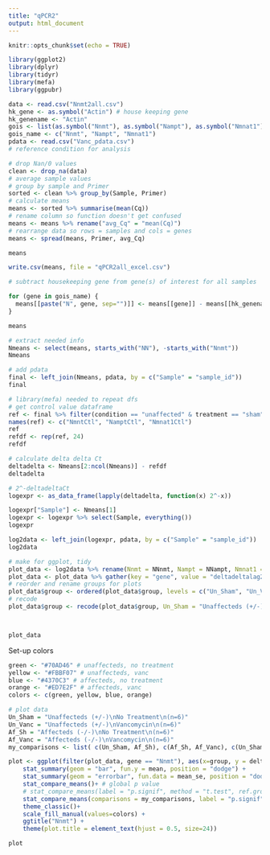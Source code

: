 ```yaml
---
title: "qPCR2"
output: html_document
---
```


```r
knitr::opts_chunk$set(echo = TRUE)

library(ggplot2)
library(dplyr)
library(tidyr)
library(mefa)
library(ggpubr)
```

```r
data <- read.csv("Nnmt2all.csv")
hk_gene <- as.symbol("Actin") # house keeping gene
hk_genename <- "Actin"
gois <- list(as.symbol("Nnmt"), as.symbol("Nampt"), as.symbol("Nmnat1"))
gois_name <- c("Nnmt", "Nampt", "Nmnat1")
pdata <- read.csv("Vanc_pdata.csv")
# reference condition for analysis

```


```r
# drop Nan/0 values
clean <- drop_na(data)
# average sample values
# group by sample and Primer
sorted <- clean %>% group_by(Sample, Primer)
# calculate means
means <- sorted %>% summarise(mean(Cq))
# rename column so function doesn't get confused
means <- means %>% rename("avg_Cq" = "mean(Cq)")
# rearrange data so rows = samples and cols = genes
means <- spread(means, Primer, avg_Cq)

means

write.csv(means, file = "qPCR2all_excel.csv")
```

```r
# subtract housekeeping gene from gene(s) of interest for all samples

for (gene in gois_name) { 
  means[[paste("N", gene, sep="")]] <- means[[gene]] - means[[hk_genename]]
}

means
```


```r
# extract needed info
Nmeans <- select(means, starts_with("NN"), -starts_with("Nnmt"))
Nmeans

# add pdata
final <- left_join(Nmeans, pdata, by = c("Sample" = "sample_id"))
final

# library(mefa) needed to repeat dfs
# get control value dataframe
ref <- final %>% filter(condition == "unaffected" & treatment == "sham")  %>% ungroup() %>% summarise_at(c("NNnmt", "NNampt", "NNmnat1"), mean)
names(ref) <- c("NmntCtl", "NamptCtl", "Nmnat1Ctl")
ref
refdf <- rep(ref, 24)
refdf
```
```r
# calculate delta delta Ct
deltadelta <- Nmeans[2:ncol(Nmeans)] - refdf
deltadelta

# 2^-deltadeltaCt
logexpr <- as_data_frame(lapply(deltadelta, function(x) 2^-x))

logexpr["Sample"] <- Nmeans[1]
logexpr <- logexpr %>% select(Sample, everything())
logexpr

log2data <- left_join(logexpr, pdata, by = c("Sample" = "sample_id"))
log2data
```

```r
# make for ggplot, tidy
plot_data <- log2data %>% rename(Nnmt = NNnmt, Nampt = NNampt, Nmnat1 = NNmnat1)
plot_data <- plot_data %>% gather(key = "gene", value = "deltadeltalag2Cq", Nnmt, Nampt, Nmnat1)
# reorder and rename groups for plots
plot_data$group <- ordered(plot_data$group, levels = c("Un_Sham", "Un_Vanc", "Af_Sh", "Af_Vanc"))
# recode
plot_data$group <- recode(plot_data$group, Un_Sham = "Unaffecteds (+/-)\nNo Treatment\n(n=6)", Un_Vanc = "Unaffecteds (+/-)\nVancomycin\n(n=6)", Af_Sh = "Affecteds (-/-)\nNo Treatment\n(n=6)", Af_Vanc = "Affecteds (-/-)\nVancomycin\n(n=6)")



plot_data
```

Set-up colors
```r
green <- "#70AD46" # unaffecteds, no treatment
yellow <- "#FBBF07" # unaffecteds, vanc
blue <- "#4370C3" # affecteds, no treatment
orange <- "#ED7E2F" # affecteds, vanc
colors <- c(green, yellow, blue, orange)
```


```r
# plot data
Un_Sham = "Unaffecteds (+/-)\nNo Treatment\n(n=6)"
Un_Vanc = "Unaffecteds (+/-)\nVancomycin\n(n=6)"
Af_Sh = "Affecteds (-/-)\nNo Treatment\n(n=6)"
Af_Vanc = "Affecteds (-/-)\nVancomycin\n(n=6)"
my_comparisons <- list( c(Un_Sham, Af_Sh), c(Af_Sh, Af_Vanc), c(Un_Sham, Un_Vanc))

plot <- ggplot(filter(plot_data, gene == "Nnmt"), aes(x=group, y = deltadeltalag2Cq, fill=group)) +
    stat_summary(geom = "bar", fun.y = mean, position = "dodge") +
    stat_summary(geom = "errorbar", fun.data = mean_se, position = "dodge", width = 0.2)  +
    stat_compare_means()+ # global p value
    # stat_compare_means(label = "p.signif", method = "t.test", ref.group = Un_Sham, label.y = 60) +                 # Pairwise comparison against Unaffected, no treatment
    stat_compare_means(comparisons = my_comparisons, label = "p.signif")+
    theme_classic()+
    scale_fill_manual(values=colors) +
    ggtitle("Nnmt") +
    theme(plot.title = element_text(hjust = 0.5, size=24))

plot
```

